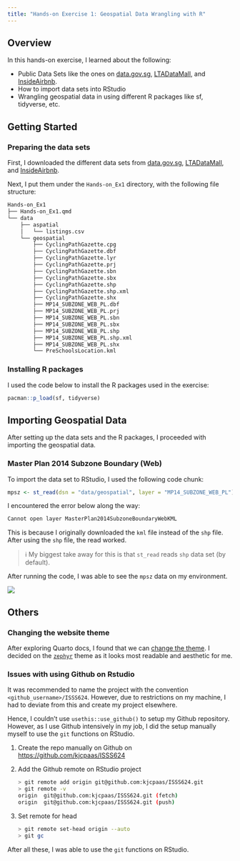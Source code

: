 ```yaml
---
title: "Hands-on Exercise 1: Geospatial Data Wrangling with R"
---
```


## Overview

In this hands-on exercise, I learned about the following:

-   Public Data Sets like the ones on [data.gov.sg](https://data.gov.sg/), [LTADataMall](https://www.mytransport.sg/content/mytransport/home/dataMall.html), and [InsideAirbnb](http://insideairbnb.com/get-the-data.html).
-   How to import data sets into RStudio
-   Wrangling geospatial data in using different R packages like sf, tidyverse, etc.

## Getting Started

### Preparing the data sets

First, I downloaded the different data sets from [data.gov.sg](https://data.gov.sg/), [LTADataMall](https://www.mytransport.sg/content/mytransport/home/dataMall.html), and [InsideAirbnb](http://insideairbnb.com/get-the-data.html).

Next, I put them under the `Hands-on_Ex1` directory, with the following file structure:

``` bash
Hands-on_Ex1
├── Hands-on_Ex1.qmd
└── data
    ├── aspatial
    │   └── listings.csv
    └── geospatial
        ├── CyclingPathGazette.cpg
        ├── CyclingPathGazette.dbf
        ├── CyclingPathGazette.lyr
        ├── CyclingPathGazette.prj
        ├── CyclingPathGazette.sbn
        ├── CyclingPathGazette.sbx
        ├── CyclingPathGazette.shp
        ├── CyclingPathGazette.shp.xml
        ├── CyclingPathGazette.shx
        ├── MP14_SUBZONE_WEB_PL.dbf
        ├── MP14_SUBZONE_WEB_PL.prj
        ├── MP14_SUBZONE_WEB_PL.sbn
        ├── MP14_SUBZONE_WEB_PL.sbx
        ├── MP14_SUBZONE_WEB_PL.shp
        ├── MP14_SUBZONE_WEB_PL.shp.xml
        ├── MP14_SUBZONE_WEB_PL.shx
        └── PreSchoolsLocation.kml
```

### Installing R packages

I used the code below to install the R packages used in the exercise:

```r
pacman::p_load(sf, tidyverse)
```

## Importing Geospatial Data

After setting up the data sets and the R packages, I proceeded with importing the geospatial data.

### **Master Plan 2014 Subzone Boundary (Web)**

To import the data set to RStudio, I used the following code chunk:

```r
mpsz <- st_read(dsn = "data/geospatial", layer = "MP14_SUBZONE_WEB_PL")
```

I encountered the error below along the way:

``` bash
Cannot open layer MasterPlan2014SubzoneBoundaryWebKML
```

This is because I originally downloaded the `kml` file instead of the `shp` file. After using the `shp` file, the read worked.

> ℹ️ My biggest take away for this is that `st_read` reads `shp` data set (by default).

After running the code, I was able to see the `mpsz` data on my environment.

![](images/mpsz_imported.png)

## Others

### Changing the website theme

After exploring Quarto docs, I found that we can [change the theme](https://quarto.org/docs/output-formats/html-themes.html). I decided on the [`zephyr`](https://bootswatch.com/zephyr/) theme as it looks most readable and aesthetic for me.

### Issues with using Github on Rstudio

It was recommended to name the project with the convention `<github_username>/ISSS624`. However, due to restrictions on my machine, I had to deviate from this and create my project elsewhere.

Hence, I couldn't use `usethis::use_github()` to setup my Github repository. However, as I use Github intensively in my job, I did the setup manually myself to use the `git` functions on RStudio.

1.  Create the repo manually on Github on <https://github.com/kjcpaas/ISSS624>

2.  Add the Github remote on RStudio project

    ``` bash
    > git remote add origin git@github.com:kjcpaas/ISSS624.git
    > git remote -v
    origin  git@github.com:kjcpaas/ISSS624.git (fetch)
    origin  git@github.com:kjcpaas/ISSS624.git (push)
    ```

3.  Set remote for head

    ``` bash
    > git remote set-head origin --auto
    > git gc
    ```

After all these, I was able to use the `git` functions on RStudio.
